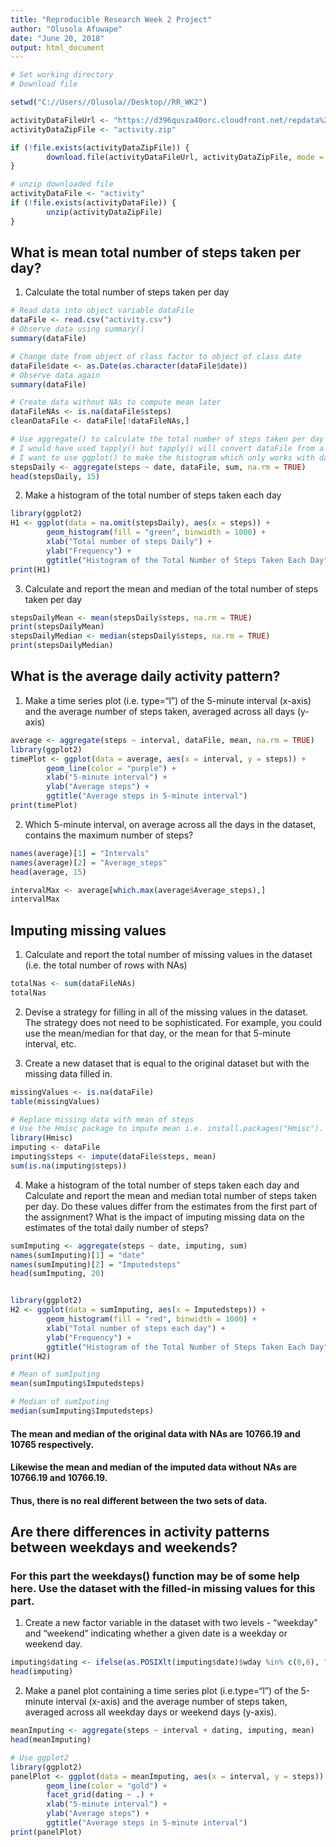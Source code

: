 ```yaml
---
title: "Reproducible Research Week 2 Project"
author: "Olusola Afuwape"
date: "June 20, 2018"
output: html_document
---
```



```r
# Set working directory
# Download file

setwd("C://Users//Olusola//Desktop//RR_WK2")

activityDataFileUrl <- "https://d396qusza40orc.cloudfront.net/repdata%2Fdata%2Factivity.zip"
activityDataZipFile <- "activity.zip"

if (!file.exists(activityDataZipFile)) {
        download.file(activityDataFileUrl, activityDataZipFile, mode = "wb")
}

# unzip downloaded file
activityDataFile <- "activity"
if (!file.exists(activityDataFile)) {
        unzip(activityDataZipFile)
}
```

## What is mean total number of steps taken per day?

1. Calculate the total number of steps taken per day

```r
# Read data into object variable dataFile
dataFile <- read.csv("activity.csv")
# Observe data using summary()
summary(dataFile)

# Change date from object of class factor to object of class date
dataFile$date <- as.Date(as.character(dataFile$date))
# Observe data again
summary(dataFile)

# Create data without NAs to compute mean later
dataFileNAs <- is.na(dataFile$steps)
cleanDataFile <- dataFile[!dataFileNAs,]

# Use aggregate() to calculate the total number of steps taken per day
# I would have used tapply() but tapply() will convert dataFile from a data frame into an array(vector)
# I want to use ggplot() to make the histogram which only works with data frame 
stepsDaily <- aggregate(steps ~ date, dataFile, sum, na.rm = TRUE)
head(stepsDaily, 15)
```

2. Make a histogram of the total number of steps taken each day

```r
library(ggplot2)
H1 <- ggplot(data = na.omit(stepsDaily), aes(x = steps)) + 
        geom_histogram(fill = "green", binwidth = 1000) +
        xlab("Total number of steps Daily") +
        ylab("Frequency") +
        ggtitle("Histogram of the Total Number of Steps Taken Each Day")
print(H1)
```

3. Calculate and report the mean and median of the total number of steps taken per day

```r
stepsDailyMean <- mean(stepsDaily$steps, na.rm = TRUE)
print(stepsDailyMean)
stepsDailyMedian <- median(stepsDaily$steps, na.rm = TRUE)
print(stepsDailyMedian)
```

## What is the average daily activity pattern?

1. Make a time series plot (i.e. type="l") of the 5-minute interval (x-axis) and the average number of steps taken, averaged across all days (y-axis)

```r
average <- aggregate(steps ~ interval, dataFile, mean, na.rm = TRUE)
library(ggplot2)
timePlot <- ggplot(data = average, aes(x = interval, y = steps)) +
        geom_line(color = "purple") +
        xlab("5-minute interval") +
        ylab("Average steps") +
        ggtitle("Average steps in 5-minute interval")
print(timePlot)
```

2. Which 5-minute interval, on average across all the days in the dataset, contains the maximum number of steps?
```r
names(average)[1] = "Intervals"
names(average)[2] = "Average_steps"
head(average, 15)

intervalMax <- average[which.max(average$Average_steps),]
intervalMax
```

## Imputing missing values

1. Calculate and report the total number of missing values in the dataset (i.e. the total number of rows with NAs)
```r
totalNas <- sum(dataFileNAs)
totalNas
```

2. Devise a strategy for filling in all of the missing values in the dataset. The strategy does not need to be sophisticated. For example, you could use the mean/median for that day, or the mean for that 5-minute interval, etc.

3. Create a new dataset that is equal to the original dataset but with the missing data filled in.
```r
missingValues <- is.na(dataFile)
table(missingValues)

# Replace missing data with mean of steps
# Use the Hmisc package to impute mean i.e. install.packages("Hmisc"). Then load the package.
library(Hmisc)
imputing <- dataFile
imputing$steps <- impute(dataFile$steps, mean)
sum(is.na(imputing$steps))
```

4. Make a histogram of the total number of steps taken each day and Calculate and report the mean and median total number of steps taken per day. Do these values differ from the estimates from the first part of the assignment? What is the impact of imputing missing data on the estimates of the total daily number of steps?

```r
sumImputing <- aggregate(steps ~ date, imputing, sum)
names(sumImputing)[1] = "date"
names(sumImputing)[2] = "Imputedsteps"
head(sumImputing, 20)


library(ggplot2)
H2 <- ggplot(data = sumImputing, aes(x = Imputedsteps)) +
        geom_histogram(fill = "red", binwidth = 1000) +
        xlab("Total number of steps each day") +
        ylab("Frequency") +
        ggtitle("Histogram of the Total Number of Steps Taken Each Day")
print(H2)

# Mean of sumIputing
mean(sumImputing$Imputedsteps)

# Median of sumIputing
median(sumImputing$Imputedsteps)
```
#### The mean and median of the original data with NAs are 10766.19 and 10765 respectively.
#### Likewise the mean and median of the imputed data without NAs are 10766.19 and 10766.19.
#### Thus, there is no real different between the two sets of data.

## Are there differences in activity patterns between weekdays and weekends?

### For this part the weekdays() function may be of some help here. Use the dataset with the filled-in missing values for this part.

1. Create a new factor variable in the dataset with two levels - "weekday" and "weekend" indicating whether a given date is a weekday or weekend day.
```r
imputing$dating <- ifelse(as.POSIXlt(imputing$date)$wday %in% c(0,6), "Weekend", "Weekday")
head(imputing)
```

2. Make a panel plot containing a time series plot (i.e.type="l") of the 5-minute interval (x-axis) and the average number of steps taken, averaged across all weekday days or weekend days (y-axis).
```r
meanImputing <- aggregate(steps ~ interval + dating, imputing, mean)
head(meanImputing)

# Use ggplot2
library(ggplot2)
panelPlot <- ggplot(data = meanImputing, aes(x = interval, y = steps)) +
        geom_line(color = "gold") +
        facet_grid(dating ~ .) +
        xlab("5-minute interval") +
        ylab("Average steps") +
        ggtitle("Average steps in 5-minute interval")
print(panelPlot)
```


